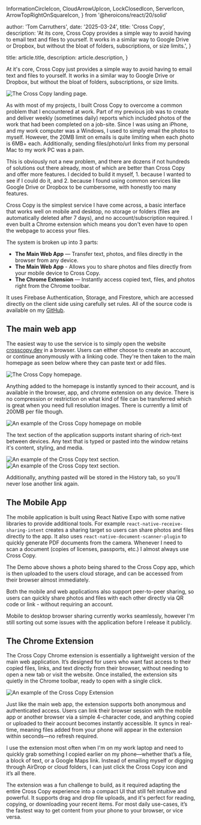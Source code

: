 
  InformationCircleIcon,
  CloudArrowUpIcon,
  LockClosedIcon,
  ServerIcon,
  ArrowTopRightOnSquareIcon,
} from '@heroicons/react/20/solid'

  author: 'Tom Carruthers',
  date: '2025-03-24',
  title: 'Cross Copy',
  description:
    'At its core, Cross Copy provides a simple way to avoid having to email text and files to yourself. It works in a similar way to Google Drive or Dropbox, but without the bloat of folders, subscriptions, or size limits.',
}

  title: article.title,
  description: article.description,
}


At it's core, Cross Copy just provides a simple way to avoid having
to email text and files to yourself. It works in a similar way to
Google Drive or Dropbox, but without the bloat of folders,
subscriptions, or size limits.

<Image src={hero} alt="The Cross Copy landing page." />

As with most of my projects, I built Cross Copy to overcome a
common problem that I encountered at work. Part of my previous job
was to create and deliver weekly (sometimes daily) reports which
included photos of the work that had been completed on a job-site.
Since I was using an iPhone, and my work computer was a Windows, I
used to simply email the photos to myself. However, the 20MB limit
on emails is quite limiting when each photo is 6MB+ each.
Additionally, sending files/photo/url links from my personal Mac
to my work PC was a pain.

This is obviously not a new problem, and there are dozens if not
hundreds of solutions out there already, most of which are better
than Cross Copy and offer more features. I decided to build it
myself, 1. because I wanted to see if I could do it, and 2.
because I found using common services like Google Drive or Dropbox
to be cumbersome, with honestly too many features.

Cross Copy is the simplest service I have come across, a basic
interface that works well on mobile and desktop, no storage or
folders (files are automatically deleted after 7 days), and no
account/subscription required. I even built a Chrome extension
which means you don't even have to open the webpage to access your
files.

The system is broken up into 3 parts:

<ul className="mt-6 space-y-6">
  <li className="flex items-center gap-3">
    <CloudArrowUpIcon className="h-7 w-7 text-indigo-600" aria-hidden="true" />
    <span>
      <strong className="font-semibold">The Main Web App</strong> — Transfer
      text, photos, and files directly in the browser from any device.
    </span>
  </li>
  <li className="flex items-center gap-4">
    <CloudArrowUpIcon className="h-7 w-7 text-indigo-600" aria-hidden="true" />
    <span>
      <strong className="font-semibold">The Main Web App</strong> - Allows you
      to share photos and files directly from your mobile device to Cross Copy.
    </span>
  </li>
  <li className="flex items-center gap-4">
    <ServerIcon className="h-7 w-7 text-indigo-600" aria-hidden="true" />
    <span>
      <strong className="font-semibold">The Chrome Extension</strong> —
      Instantly access copied text, files, and photos right from the Chrome
      toolbar.
    </span>
  </li>
</ul>

It uses Firebase Authentication, Storage, and Firestore, which are
accessed directly on the client side using carefully set rules.
All of the source code is available on my <a href="https://github.com/Cedarche/CrossCopy" target="_blank">GitHub</a>.

## The main web app

The easiest way to use the service is to simply open the website <a href="https://crosscopy.dev/" target="_blank">crosscopy.dev</a> in a browser. Users can either choose to create an account, or continue anonymously with a linking code. They're then taken to the main homepage as seen below where they can paste text or add files.

<Image src={dashboard_example} alt="The Cross Copy homepage." />

Anything added to the homepage is instantly synced to their account, and is available in the browser, app, and chrome extension on any device. There is no compression or restriction on what kind of file can be transferred which is great when you need full resolution images. There is currently a limit of 200MB per file though.

<div className="flex flex-col items-center justify-center">
  <Image
    src={mobile_example}
    alt="An example of the Cross Copy homepage on mobile"
    className="h-[600px] w-auto"
  />
</div>

The text section of the application supports instant sharing of rich-text
between devices. Any text that is typed or pasted into the window retains
it's content, styling, and media.

<div className="flex flex-row items-center justify-center gap-x-4">
  <Image
    src={text_example}
    alt="An example of the Cross Copy text section."
    className="h-[500px] w-auto rounded-sm"
  />
  <Image
    src={history_example}
    alt="An example of the Cross Copy text section."
    className="h-[500px] w-auto rounded-sm"
  />
</div>

Additionally, anything pasted will be stored in the History tab, so you'll 
never lose another link again.

## The Mobile App

The mobile application is built using React Native Expo with some native
libraries to provide additional tools. For example <code>react-native-receive-sharing-intent</code> creates a sharing target so users can share
photos and files directly to the app. It also uses
<code>react-native-document-scanner-plugin</code> to quickly generate
PDF documents from the camera. Whenever I need to scan a document
(copies of licenses, passports, etc.) I almost always use Cross Copy.

<div className="flex flex-col items-center justify-center">
  <VideoPlayer src="/CC_App_Example.mp4" />
</div>

The Demo above shows a photo being shared to the Cross Copy app, which
is then uploaded to the users cloud storage, and can be accessed from
their browser almost immediately. 

Both the mobile and web applications also support peer-to-peer sharing, 
so users can quickly share photos and files with each other directly via
QR code or link - without requiring an account. 

Mobile to desktop browser sharing currently works seamlessly, however 
I'm still sorting out some issues with the application before I release 
it publicly.

## The Chrome Extension

The Cross Copy Chrome extension is essentially a lightweight version 
of the main web application. It’s designed for users who want fast access 
to their copied files, links, and text directly from their browser, 
without needing to open a new tab or visit the website. Once installed, 
the extension sits quietly in the Chrome toolbar, ready to open with a 
single click.

<div className="flex flex-col justify-center items-center">
  <Image
    src={extension_example}
    alt="An example of the Cross Copy Extension"
    className="h-auto w-[300px]  rounded-sm"
  />
</div>

Just like the main web app, the extension supports both anonymous and 
authenticated access. Users can link their browser session with the 
mobile app or another browser via a simple 4-character code, and 
anything copied or uploaded to their account becomes instantly 
accessible. It syncs in real-time, meaning files added from your 
phone will appear in the extension within seconds—no refresh required.

I use the extension most often when I'm on my work laptop and need 
to quickly grab something I copied earlier on my phone—whether that’s 
a file, a block of text, or a Google Maps link. Instead of emailing 
myself or digging through AirDrop or cloud folders, I can just click 
the Cross Copy icon and it’s all there.

The extension was a fun challenge to build, as it required adapting 
the entire Cross Copy experience into a compact UI that still felt 
intuitive and powerful. It supports drag and drop file uploads, and 
it's perfect for reading, copying, or downloading your recent items. 
For most daily use-cases, it’s the fastest way to get content from 
your phone to your browser, or vice versa. 
